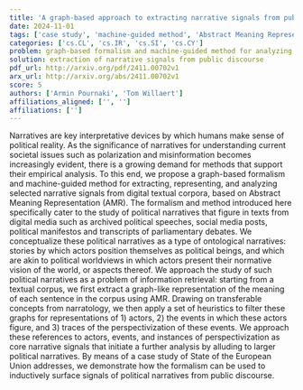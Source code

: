 ```yaml
---
title: 'A graph-based approach to extracting narrative signals from public discourse'
date: 2024-11-01
tags: ['case study', 'machine-guided method', 'Abstract Meaning Representation', 'ontological narratives', 'polarization', 'political narratives', 'digital textual corpora', 'public discourse', 'information retrieval', 'political reality', 'narratology', 'graph-based formalism', 'narratives', 'misinformation']
categories: ['cs.CL', 'cs.IR', 'cs.SI', 'cs.CY']
problem: graph-based formalism and machine-guided method for analyzing narrative signals
solution: extraction of narrative signals from public discourse
pdf_url: http://arxiv.org/pdf/2411.00702v1
arx_url: http://arxiv.org/abs/2411.00702v1
score: 5
authors: ['Armin Pournaki', 'Tom Willaert']
affiliations_aligned: ['', '']
affiliations: ['']
---
```



Narratives are key interpretative devices by which humans make sense of political reality. As the significance of narratives for understanding current societal issues such as polarization and misinformation becomes increasingly evident, there is a growing demand for methods that support their empirical analysis. To this end, we propose a graph-based formalism and machine-guided method for extracting, representing, and analyzing selected narrative signals from digital textual corpora, based on Abstract Meaning Representation (AMR). The formalism and method introduced here specifically cater to the study of political narratives that figure in texts from digital media such as archived political speeches, social media posts, political manifestos and transcripts of parliamentary debates. We conceptualize these political narratives as a type of ontological narratives: stories by which actors position themselves as political beings, and which are akin to political worldviews in which actors present their normative vision of the world, or aspects thereof. We approach the study of such political narratives as a problem of information retrieval: starting from a textual corpus, we first extract a graph-like representation of the meaning of each sentence in the corpus using AMR. Drawing on transferable concepts from narratology, we then apply a set of heuristics to filter these graphs for representations of 1) actors, 2) the events in which these actors figure, and 3) traces of the perspectivization of these events. We approach these references to actors, events, and instances of perspectivization as core narrative signals that initiate a further analysis by alluding to larger political narratives. By means of a case study of State of the European Union addresses, we demonstrate how the formalism can be used to inductively surface signals of political narratives from public discourse.
